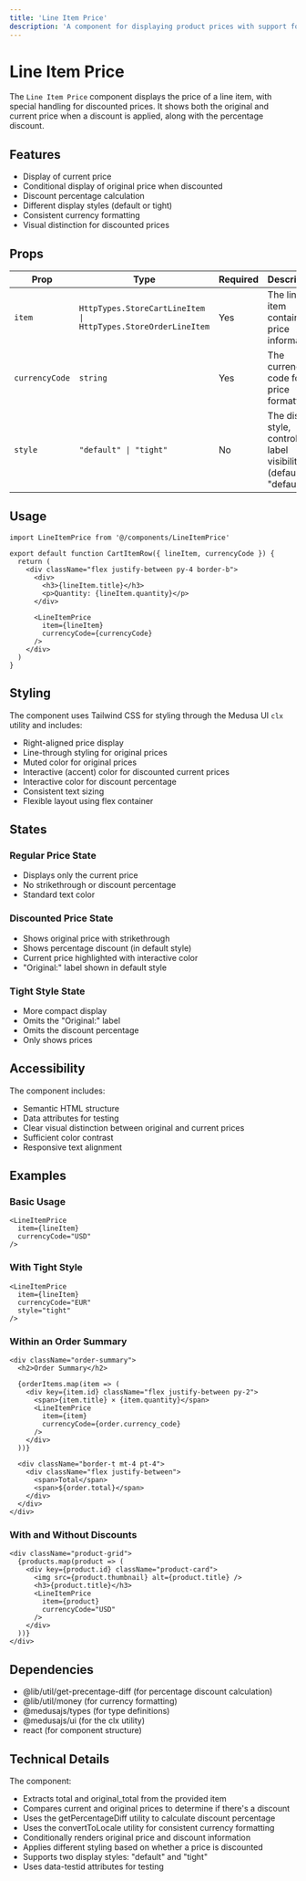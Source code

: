 ```yaml
---
title: 'Line Item Price'
description: 'A component for displaying product prices with support for original and discounted prices.'
---
```


# Line Item Price

The `Line Item Price` component displays the price of a line item, with special handling for discounted prices. It shows both the original and current price when a discount is applied, along with the percentage discount.

## Features

- Display of current price
- Conditional display of original price when discounted
- Discount percentage calculation
- Different display styles (default or tight)
- Consistent currency formatting
- Visual distinction for discounted prices

## Props

| Prop | Type | Required | Description |
|------|------|----------|-------------|
| `item` | `HttpTypes.StoreCartLineItem \| HttpTypes.StoreOrderLineItem` | Yes | The line item containing price information |
| `currencyCode` | `string` | Yes | The currency code for price formatting |
| `style` | `"default" \| "tight"` | No | The display style, controls label visibility (defaults to "default") |

## Usage

```tsx copy
import LineItemPrice from '@/components/LineItemPrice'

export default function CartItemRow({ lineItem, currencyCode }) {
  return (
    <div className="flex justify-between py-4 border-b">
      <div>
        <h3>{lineItem.title}</h3>
        <p>Quantity: {lineItem.quantity}</p>
      </div>
      
      <LineItemPrice 
        item={lineItem} 
        currencyCode={currencyCode}
      />
    </div>
  )
}
```

## Styling

The component uses Tailwind CSS for styling through the Medusa UI `clx` utility and includes:

- Right-aligned price display
- Line-through styling for original prices
- Muted color for original prices
- Interactive (accent) color for discounted current prices
- Interactive color for discount percentage
- Consistent text sizing
- Flexible layout using flex container

## States

### Regular Price State
- Displays only the current price
- No strikethrough or discount percentage
- Standard text color

### Discounted Price State
- Shows original price with strikethrough
- Shows percentage discount (in default style)
- Current price highlighted with interactive color
- "Original:" label shown in default style

### Tight Style State
- More compact display
- Omits the "Original:" label
- Omits the discount percentage
- Only shows prices

## Accessibility

The component includes:

- Semantic HTML structure
- Data attributes for testing
- Clear visual distinction between original and current prices
- Sufficient color contrast
- Responsive text alignment

## Examples

### Basic Usage

```tsx copy
<LineItemPrice 
  item={lineItem} 
  currencyCode="USD"
/>
```

### With Tight Style

```tsx copy
<LineItemPrice 
  item={lineItem} 
  currencyCode="EUR"
  style="tight"
/>
```

### Within an Order Summary

```tsx copy
<div className="order-summary">
  <h2>Order Summary</h2>
  
  {orderItems.map(item => (
    <div key={item.id} className="flex justify-between py-2">
      <span>{item.title} × {item.quantity}</span>
      <LineItemPrice 
        item={item} 
        currencyCode={order.currency_code}
      />
    </div>
  ))}
  
  <div className="border-t mt-4 pt-4">
    <div className="flex justify-between">
      <span>Total</span>
      <span>${order.total}</span>
    </div>
  </div>
</div>
```

### With and Without Discounts

```tsx copy
<div className="product-grid">
  {products.map(product => (
    <div key={product.id} className="product-card">
      <img src={product.thumbnail} alt={product.title} />
      <h3>{product.title}</h3>
      <LineItemPrice 
        item={product} 
        currencyCode="USD"
      />
    </div>
  ))}
</div>
```

## Dependencies

- @lib/util/get-precentage-diff (for percentage discount calculation)
- @lib/util/money (for currency formatting)
- @medusajs/types (for type definitions)
- @medusajs/ui (for the clx utility)
- react (for component structure)

## Technical Details

The component:

- Extracts total and original_total from the provided item
- Compares current and original prices to determine if there's a discount
- Uses the getPercentageDiff utility to calculate discount percentage
- Uses the convertToLocale utility for consistent currency formatting
- Conditionally renders original price and discount information
- Applies different styling based on whether a price is discounted
- Supports two display styles: "default" and "tight"
- Uses data-testid attributes for testing